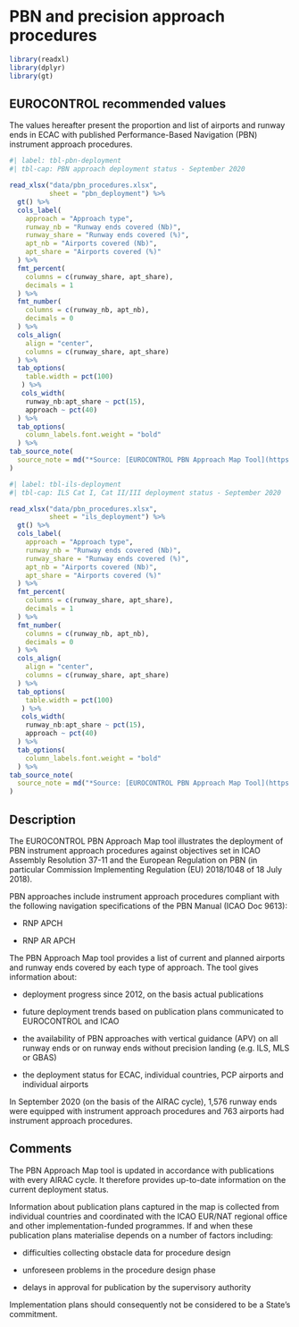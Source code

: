 # PBN and precision approach procedures {#sec-pbn-and-precision-approach-procedures}

```r
library(readxl)
library(dplyr)
library(gt)
```


## EUROCONTROL recommended values

The values hereafter present the proportion and list of airports and runway ends 
in ECAC with published Performance-Based Navigation (PBN) instrument approach 
procedures.

```r
#| label: tbl-pbn-deployment
#| tbl-cap: PBN approach deployment status - September 2020

read_xlsx("data/pbn_procedures.xlsx",
          sheet = "pbn_deployment") %>% 
  gt() %>% 
  cols_label(
    approach = "Approach type",
    runway_nb = "Runway ends covered (Nb)",
    runway_share = "Runway ends covered (%)",
    apt_nb = "Airports covered (Nb)",
    apt_share = "Airports covered (%)"
  ) %>% 
  fmt_percent(
    columns = c(runway_share, apt_share),
    decimals = 1
  ) %>% 
  fmt_number(
    columns = c(runway_nb, apt_nb),
    decimals = 0
  ) %>% 
  cols_align(
    align = "center",
    columns = c(runway_share, apt_share)
  ) %>% 
  tab_options(
    table.width = pct(100)
   ) %>% 
   cols_width(
    runway_nb:apt_share ~ pct(15),
    approach ~ pct(40)
  ) %>% 
  tab_options(
    column_labels.font.weight = "bold"
  ) %>% 
tab_source_note(
  source_note = md("*Source: [EUROCONTROL PBN Approach Map Tool](https://www.eurocontrol.int/platform/performance-based-navigation-map-tool)*")
)
```

```r
#| label: tbl-ils-deployment
#| tbl-cap: ILS Cat I, Cat II/III deployment status - September 2020

read_xlsx("data/pbn_procedures.xlsx",
          sheet = "ils_deployment") %>% 
  gt() %>% 
  cols_label(
    approach = "Approach type",
    runway_nb = "Runway ends covered (Nb)",
    runway_share = "Runway ends covered (%)",
    apt_nb = "Airports covered (Nb)",
    apt_share = "Airports covered (%)"
  ) %>% 
  fmt_percent(
    columns = c(runway_share, apt_share),
    decimals = 1
  ) %>% 
  fmt_number(
    columns = c(runway_nb, apt_nb),
    decimals = 0
  ) %>% 
  cols_align(
    align = "center",
    columns = c(runway_share, apt_share)
  ) %>% 
  tab_options(
    table.width = pct(100)
   ) %>% 
   cols_width(
    runway_nb:apt_share ~ pct(15),
    approach ~ pct(40)
  ) %>% 
  tab_options(
    column_labels.font.weight = "bold"
  ) %>% 
tab_source_note(
  source_note = md("*Source: [EUROCONTROL PBN Approach Map Tool](https://www.eurocontrol.int/platform/performance-based-navigation-map-tool)*")
)
```

## Description

The EUROCONTROL PBN Approach Map tool illustrates the deployment of PBN 
instrument approach procedures against objectives set in ICAO Assembly Resolution 
37-11 and the European Regulation on PBN 
(in particular Commission Implementing Regulation (EU) 2018/1048 of 18 July 2018). 

PBN approaches include instrument approach procedures compliant with the following
navigation specifications of the PBN Manual (ICAO Doc 9613):

* RNP APCH

* RNP AR APCH

The PBN Approach Map tool provides a list of current and planned airports and 
runway ends covered by each type of approach. The tool gives information about:

* deployment progress since 2012, on the basis actual publications

* future deployment trends based on publication plans communicated to EUROCONTROL and ICAO

* the availability of PBN approaches with vertical guidance (APV) on all runway 
ends or on runway ends without precision landing (e.g. ILS, MLS or GBAS)

* the deployment status for ECAC, individual countries, PCP airports and individual airports

In September 2020 (on the basis of the AIRAC cycle), 1,576 runway ends were 
equipped with instrument approach procedures and 763 airports had instrument 
approach procedures.

## Comments

The PBN Approach Map tool is updated in accordance with publications with every 
AIRAC cycle. It therefore provides up-to-date information on the current deployment status.

Information about publication plans captured in the map is collected from 
individual countries and coordinated with the ICAO EUR/NAT regional office and
other implementation-funded programmes. If and when these publication plans 
materialise depends on a number of factors including:

* difficulties collecting obstacle data for procedure design

* unforeseen problems in the procedure design phase

* delays in approval for publication by the supervisory authority

Implementation plans should consequently not be considered to be a State’s commitment.




